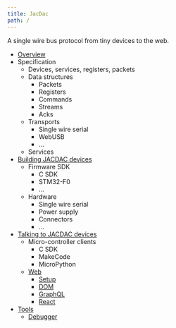 ```yaml
---
title: JacDac
path: /
---
```


A single wire bus protocol from tiny devices to the web.

* [Overview](/overview)
* Specification
    * Devices, services, registers, packets
    * Data structures
        * Packets
        * Registers
        * Commands
        * Streams
        * Acks
    * Transports
        * Single wire serial
        * WebUSB
        * ...
    * Services
* [Building JACDAC devices](/servers)
    * Firmware SDK
        * C SDK
        * STM32-F0
        * ...
    * Hardware
        * Single wire serial
        * Power supply
        * Connectors
        * ...
* [Talking to JACDAC devices](/clients)
    * Micro-controller clients
        * C SDK
        * MakeCode
        * MicroPython
    * [Web](/clients/web)
        * [Setup](/clients/web/setup)
        * [DOM](/clients/web/dom)
        * [GraphQL](/clients/web/graphql)
        * [React](/clients/web/react)
* [Tools](/tools)
    * [Debugger](/debugger)
